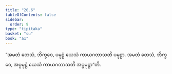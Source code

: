 ```yaml
---
title: "20.6"
tableOfContents: false
sidebar:
  order: 9
type: "tipitaka"
basket: "su"
book: "a1"
---
```



<DynamicBreadcrumb />

<Division number="605" book="a1">

<Paragraph number="474" book="a1">
“အမတံ တေသံ, ဘိက္ခဝေ, ပမုဋ္ဌံ ယေသံ ကာယဂတာသတိ ပမုဋ္ဌာ. အမတံ တေသံ, ဘိက္ခဝေ, အပ္ပမုဋ္ဌံ ယေသံ ကာယဂတာသတိ အပ္ပမုဋ္ဌာ”တိ.
</Paragraph>
</Division>